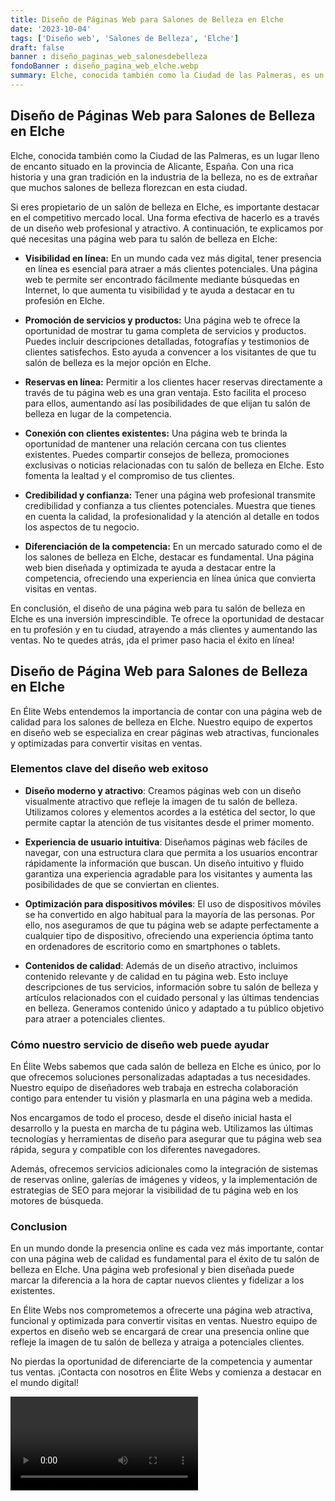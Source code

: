 ```yaml
---
title: Diseño de Páginas Web para Salones de Belleza en Elche
date: '2023-10-04'
tags: ['Diseño web', 'Salones de Belleza', 'Elche']
draft: false
banner : diseño_paginas_web_salonesdebelleza
fondoBanner : diseño_pagina_web_elche.webp
summary: Elche, conocida también como la Ciudad de las Palmeras, es un lugar lleno de encanto situado en la provincia de Alicante, España. Con una rica historia y una gran tradición en la industria de la belleza, no es de extrañar que muchos salones de belleza florezcan en esta ciudad.
---
```


## Diseño de Páginas Web para Salones de Belleza en Elche

Elche, conocida también como la Ciudad de las Palmeras, es un lugar lleno de encanto situado en la provincia de Alicante, España. Con una rica historia y una gran tradición en la industria de la belleza, no es de extrañar que muchos salones de belleza florezcan en esta ciudad.

Si eres propietario de un salón de belleza en Elche, es importante destacar en el competitivo mercado local. Una forma efectiva de hacerlo es a través de un diseño web profesional y atractivo. A continuación, te explicamos por qué necesitas una página web para tu salón de belleza en Elche:

- **Visibilidad en línea:** En un mundo cada vez más digital, tener presencia en línea es esencial para atraer a más clientes potenciales. Una página web te permite ser encontrado fácilmente mediante búsquedas en Internet, lo que aumenta tu visibilidad y te ayuda a destacar en tu profesión en Elche.

- **Promoción de servicios y productos:** Una página web te ofrece la oportunidad de mostrar tu gama completa de servicios y productos. Puedes incluir descripciones detalladas, fotografías y testimonios de clientes satisfechos. Esto ayuda a convencer a los visitantes de que tu salón de belleza es la mejor opción en Elche.

- **Reservas en línea:** Permitir a los clientes hacer reservas directamente a través de tu página web es una gran ventaja. Esto facilita el proceso para ellos, aumentando así las posibilidades de que elijan tu salón de belleza en lugar de la competencia.

- **Conexión con clientes existentes:** Una página web te brinda la oportunidad de mantener una relación cercana con tus clientes existentes. Puedes compartir consejos de belleza, promociones exclusivas o noticias relacionadas con tu salón de belleza en Elche. Esto fomenta la lealtad y el compromiso de tus clientes.

- **Credibilidad y confianza:** Tener una página web profesional transmite credibilidad y confianza a tus clientes potenciales. Muestra que tienes en cuenta la calidad, la profesionalidad y la atención al detalle en todos los aspectos de tu negocio.

- **Diferenciación de la competencia:** En un mercado saturado como el de los salones de belleza en Elche, destacar es fundamental. Una página web bien diseñada y optimizada te ayuda a destacar entre la competencia, ofreciendo una experiencia en línea única que convierta visitas en ventas.

En conclusión, el diseño de una página web para tu salón de belleza en Elche es una inversión imprescindible. Te ofrece la oportunidad de destacar en tu profesión y en tu ciudad, atrayendo a más clientes y aumentando las ventas. No te quedes atrás, ¡da el primer paso hacia el éxito en línea!

<GifSeo />

<Cta />

## Diseño de Página Web para Salones de Belleza en Elche

En Élite Webs entendemos la importancia de contar con una página web de calidad para los salones de belleza en Elche. Nuestro equipo de expertos en diseño web se especializa en crear páginas web atractivas, funcionales y optimizadas para convertir visitas en ventas.

### Elementos clave del diseño web exitoso

- **Diseño moderno y atractivo**: Creamos páginas web con un diseño visualmente atractivo que refleje la imagen de tu salón de belleza. Utilizamos colores y elementos acordes a la estética del sector, lo que permite captar la atención de tus visitantes desde el primer momento.

- **Experiencia de usuario intuitiva**: Diseñamos páginas web fáciles de navegar, con una estructura clara que permita a los usuarios encontrar rápidamente la información que buscan. Un diseño intuitivo y fluido garantiza una experiencia agradable para los visitantes y aumenta las posibilidades de que se conviertan en clientes.

- **Optimización para dispositivos móviles**: El uso de dispositivos móviles se ha convertido en algo habitual para la mayoría de las personas. Por ello, nos aseguramos de que tu página web se adapte perfectamente a cualquier tipo de dispositivo, ofreciendo una experiencia óptima tanto en ordenadores de escritorio como en smartphones o tablets.

- **Contenidos de calidad**: Además de un diseño atractivo, incluimos contenido relevante y de calidad en tu página web. Esto incluye descripciones de tus servicios, información sobre tu salón de belleza y artículos relacionados con el cuidado personal y las últimas tendencias en belleza. Generamos contenido único y adaptado a tu público objetivo para atraer a potenciales clientes.

### Cómo nuestro servicio de diseño web puede ayudar

En Élite Webs sabemos que cada salón de belleza en Elche es único, por lo que ofrecemos soluciones personalizadas adaptadas a tus necesidades. Nuestro equipo de diseñadores web trabaja en estrecha colaboración contigo para entender tu visión y plasmarla en una página web a medida.

Nos encargamos de todo el proceso, desde el diseño inicial hasta el desarrollo y la puesta en marcha de tu página web. Utilizamos las últimas tecnologías y herramientas de diseño para asegurar que tu página web sea rápida, segura y compatible con los diferentes navegadores.

Además, ofrecemos servicios adicionales como la integración de sistemas de reservas online, galerías de imágenes y vídeos, y la implementación de estrategias de SEO para mejorar la visibilidad de tu página web en los motores de búsqueda.

### Conclusion

En un mundo donde la presencia online es cada vez más importante, contar con una página web de calidad es fundamental para el éxito de tu salón de belleza en Elche. Una página web profesional y bien diseñada puede marcar la diferencia a la hora de captar nuevos clientes y fidelizar a los existentes.

En Élite Webs nos comprometemos a ofrecerte una página web atractiva, funcional y optimizada para convertir visitas en ventas. Nuestro equipo de expertos en diseño web se encargará de crear una presencia online que refleje la imagen de tu salón de belleza y atraiga a potenciales clientes.

No pierdas la oportunidad de diferenciarte de la competencia y aumentar tus ventas. ¡Contacta con nosotros en Élite Webs y comienza a destacar en el mundo digital!

<Video />

<CtaBot job='Salones de Belleza' city='Elche'/>

<Gmaps query='Elche+españa+maps' />